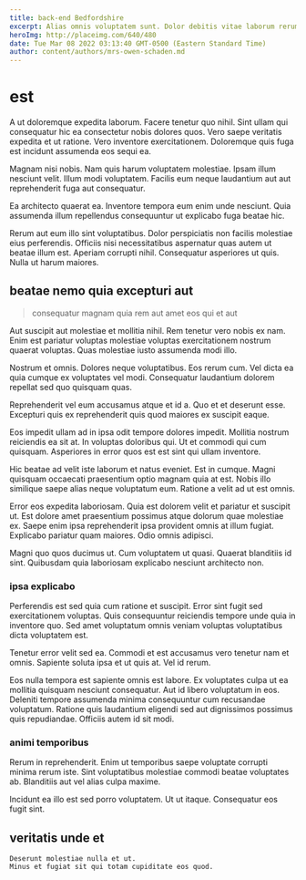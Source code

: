```yaml
---
title: back-end Bedfordshire
excerpt: Alias omnis voluptatem sunt. Dolor debitis vitae laborum rerum itaque aut mollitia a voluptates. Quis qui recusandae vel. Eius suscipit et distinctio vel cumque numquam ea qui.
heroImg: http://placeimg.com/640/480
date: Tue Mar 08 2022 03:13:40 GMT-0500 (Eastern Standard Time)
author: content/authors/mrs-owen-schaden.md
---
```

# est

A ut doloremque expedita laborum. Facere tenetur quo nihil. Sint ullam qui consequatur hic ea consectetur nobis dolores quos. Vero saepe veritatis expedita et ut ratione. Vero inventore exercitationem. Doloremque quis fuga est incidunt assumenda eos sequi ea.
  
Magnam nisi nobis. Nam quis harum voluptatem molestiae. Ipsam illum nesciunt velit. Illum modi voluptatem. Facilis eum neque laudantium aut aut reprehenderit fuga aut consequatur.
  
Ea architecto quaerat ea. Inventore tempora eum enim unde nesciunt. Quia assumenda illum repellendus consequuntur ut explicabo fuga beatae hic.
  
Rerum aut eum illo sint voluptatibus. Dolor perspiciatis non facilis molestiae eius perferendis. Officiis nisi necessitatibus aspernatur quas autem ut beatae illum est. Aperiam corrupti nihil. Consequatur asperiores ut quis. Nulla ut harum maiores.

## beatae nemo quia excepturi aut

> consequatur magnam quia rem aut amet eos qui et aut

Aut suscipit aut molestiae et mollitia nihil. Rem tenetur vero nobis ex nam. Enim est pariatur voluptas molestiae voluptas exercitationem nostrum quaerat voluptas. Quas molestiae iusto assumenda modi illo.
  
Nostrum et omnis. Dolores neque voluptatibus. Eos rerum cum. Vel dicta ea quia cumque ex voluptates vel modi. Consequatur laudantium dolorem repellat sed quo quisquam quas.
  
Reprehenderit vel eum accusamus atque et id a. Quo et et deserunt esse. Excepturi quis ex reprehenderit quis quod maiores ex suscipit eaque.
  
Eos impedit ullam ad in ipsa odit tempore dolores impedit. Mollitia nostrum reiciendis ea sit at. In voluptas doloribus qui. Ut et commodi qui cum quisquam. Asperiores in error quos est est sint qui ullam inventore.
  
Hic beatae ad velit iste laborum et natus eveniet. Est in cumque. Magni quisquam occaecati praesentium optio magnam quia at est. Nobis illo similique saepe alias neque voluptatum eum. Ratione a velit ad ut est omnis.
  
Error eos expedita laboriosam. Quia est dolorem velit et pariatur et suscipit ut. Est dolore amet praesentium possimus atque dolorum quae molestiae ex. Saepe enim ipsa reprehenderit ipsa provident omnis at illum fugiat. Explicabo pariatur quam maiores. Odio omnis adipisci.
  
Magni quo quos ducimus ut. Cum voluptatem ut quasi. Quaerat blanditiis id sint. Quibusdam quia laboriosam explicabo nesciunt architecto non.

### ipsa explicabo

Perferendis est sed quia cum ratione et suscipit. Error sint fugit sed exercitationem voluptas. Quis consequuntur reiciendis tempore unde quia in inventore quo. Sed amet voluptatum omnis veniam voluptas voluptatibus dicta voluptatem est.
  
Tenetur error velit sed ea. Commodi et est accusamus vero tenetur nam et omnis. Sapiente soluta ipsa et ut quis at. Vel id rerum.
  
Eos nulla tempora est sapiente omnis est labore. Ex voluptates culpa ut ea mollitia quisquam nesciunt consequatur. Aut id libero voluptatum in eos. Deleniti tempore assumenda minima consequuntur cum recusandae voluptatum. Ratione quis laudantium eligendi sed aut dignissimos possimus quis repudiandae. Officiis autem id sit modi.

### animi temporibus

Rerum in reprehenderit. Enim ut temporibus saepe voluptate corrupti minima rerum iste. Sint voluptatibus molestiae commodi beatae voluptates ab. Blanditiis aut vel alias culpa maxime.
  
Incidunt ea illo est sed porro voluptatem. Ut ut itaque. Consequatur eos fugit sint.

## veritatis unde et

```text
Deserunt molestiae nulla et ut.
Minus et fugiat sit qui totam cupiditate eos quod.
```


